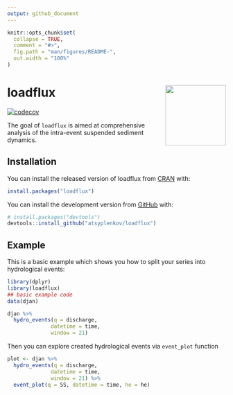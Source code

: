 ```yaml
---
output: github_document
---
```


<!-- README.md is generated from README.Rmd. Please edit that file -->

```r
knitr::opts_chunk$set(
  collapse = TRUE,
  comment = "#>",
  fig.path = "man/figures/README-",
  out.width = "100%"
)
```

# loadflux <img src='man/figures/logo.svg' align="right" height="139" />


<!-- badges: start -->
[![codecov](https://codecov.io/gh/atsyplenkov/loadflux/branch/master/graph/badge.svg?token=DI1DCJV15D)](https://codecov.io/gh/atsyplenkov/loadflux)
<!-- badges: end -->

The goal of `loadflux` is aimed at comprehensive analysis of the intra-event suspended sediment dynamics.

## Installation

<!-- CRAN -->
You can install the released version of loadflux from [CRAN](https://CRAN.R-project.org) with:

``` r
install.packages("loadflux")
```
<!-- CRAN -->

You can install the development version from [GitHub](https://github.com/) with:

``` r
# install.packages("devtools")
devtools::install_github("atsyplenkov/loadflux")
```
## Example

This is a basic example which shows you how to split your series into hydrological events:

```r
library(dplyr)
library(loadflux)
## basic example code
data(djan)

djan %>% 
  hydro_events(q = discharge,
              datetime = time,
              window = 21)
```

Then you can explore created hydrological events via `event_plot` function

```r

plot <- djan %>% 
  hydro_events(q = discharge,
              datetime = time,
              window = 21) %>%
  event_plot(q = SS, datetime = time, he = he)

```

